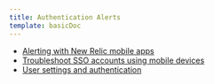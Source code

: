 ```yaml
---
title: Authentication Alerts
template: basicDoc
---
```


* [Alerting with New Relic mobile apps](/docs/mobile-apps/new-relic-mobile-apps/authentication-alerts/alerting-new-relic-mobile-apps)
* [Troubleshoot SSO accounts using mobile devices](/docs/mobile-apps/new-relic-mobile-apps/authentication-alerts/troubleshoot-sso-accounts-using-mobile-devices)
* [User settings and authentication](/docs/mobile-apps/new-relic-mobile-apps/authentication-alerts/user-settings-authentication)
